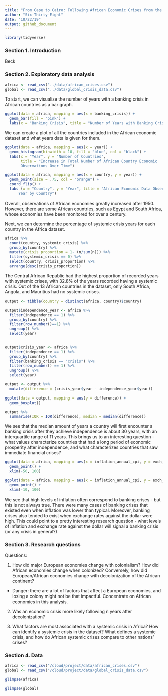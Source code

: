 ```yaml
---
title: "From Cape to Cairo: Following African Economic Crises from the Colonial Era to through the Modern Age"
author: "Six-Thirty-Eight"
date: "10/22/19"
output: github_document
---
```


```r
library(tidyverse)
```

### Section 1. Introduction

Beck

### Section 2. Exploratory data analysis

```r
africa <- read_csv("../data/african_crises.csv")
global <- read_csv("../data/global_crisis_data.csv")
```

To start, we can visualize the number of years with a banking crisis in African countries as a bar graph.

```r
ggplot(data = africa, mapping = aes(x = banking_crisis)) +
  geom_bar(fill = "pink") +
  labs(x = "Banking Crisis", title = "Number of Years with Banking Crises in African Countries")
```

We can create a plot of all the countries included in the African economic dataset and what years data is given for them.

```r
ggplot(data = africa, mapping = aes(x = year)) +
  geom_histogram(binwidth = 10, fill = "blue", col = "black") +
  labs(x = "Year", y = "Number of Countries", 
       title = "Increase in Total Number of African Country Economic 
       Observations Over Time")

ggplot(data = africa, mapping = aes(x = country, y = year)) +
  geom_point(size = .75, col = "orange") +
  coord_flip() +
  labs (x = "Country", y = "Year", title = "African Economic Data Observed Each
      Year by Country")
```

Overall, observations of African economies greatly increased after 1950. However, there are some African countries, such as Egypt and South Africa, whose economies have been monitored for over a century.

Next, we can determine the percentage of systemic crisis years for each country in the Africa dataset.

```r
africa %>%
  count(country, systemic_crisis) %>%
  group_by(country) %>%
  mutate(crisis_proportion = 1- (n/sum(n))) %>%
  filter(systemic_crisis == 0) %>%
  select(country, crisis_proportion) %>%
  arrange(desc(crisis_proportion))
```

The Central African Republic had the highest proportion of recorded years with systemic crises, with 32.8% of the years recorded having a systemic crisis. Out of the 13 African countries in the dataset, only South Africa, Angola, and Mauritius had no systemic crises.

```r

output <- tibble(country = distinct(africa, country)$country)

output$independence_year <- africa %>%
  filter(independence == 1) %>%
  group_by(country) %>%
  filter(row_number()==1) %>%
  ungroup() %>%
  select(year)
  

output$crisis_year <- africa %>%
  filter(independence == 1) %>%
  group_by(country) %>%
  filter(banking_crisis == "crisis") %>%
  filter(row_number() == 1) %>%
  ungroup() %>%
  select(year)

output <- output %>%
  mutate(difference = (crisis_year$year - independence_year$year))

ggplot(data = output, mapping = aes(y = difference)) +
  geom_boxplot()

output %>%
  summarise(IQR = IQR(difference), median = median(difference))
```

We see that the median amount of years a country will first encounter a banking crisis after they achieve independence is about 30 years, with an interquartile range of 11 years. This brings us to an interesting question - what values characterize countries that had a long period of economic prosperity after independence, and what characterizes countries that saw immediate financial crises? 

```r
ggplot(data = africa, mapping = aes(x = inflation_annual_cpi, y = exch_usd, color = banking_crisis, alpha = 0.5)) +
  geom_point() + 
  xlim(-50, 100)

ggplot(data = africa, mapping = aes(x = inflation_annual_cpi, y = exch_usd, color = banking_crisis)) +
  geom_point() + 
  xlim(-10, 100)

```

We see that high levels of inflation often correspond to banking crises - but this is not always true. There were many cases of banking crises that existed even when inflation was lower than typical. Moreover, banking crises also tended to exist when exchange rates against the dollar were high. This could point to a pretty interesting research question - what levels of inflation and exchange rate against the dollar will signal a banking crisis (or any crisis in general?)

### Section 3. Research questions

Questions:

1. How did major European economies change with colonialism? How did African economies change when colonized? Conversely, how did European/African economies change with decolonization of the African continent?

 - Danger: there are a lot of factors that affect a European economies, and losing a colony might not be that impactful. Concentrate on African economies in this analysis.
 
2. Was an economic crisis more likely following n years after decolonization?

3. What factors are most associated with a systemic crisis in Africa? How can identify a systemic crisis in the dataset? What defines a systemic crisis, and how do African systemic crises compare to other nations' crises? 

### Section 4. Data

```r

africa <- read_csv("/cloud/project/data/african_crises.csv")
global <- read_csv("/cloud/project/data/global_crisis_data.csv")

glimpse(africa)

glimpse(global)
```

